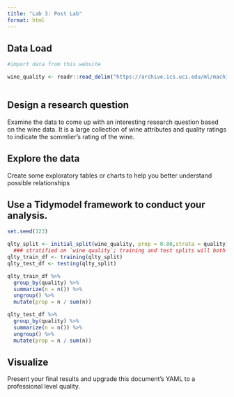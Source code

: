 ```yaml
---
title: "Lab 3: Post Lab"
format: html
---
```


## Data Load

```r
#import data from this website

wine_quality <- readr::read_delim("https://archive.ics.uci.edu/ml/machine-learning-databases/wine-quality/winequality-red.csv",delim=';')
 
```


## Design a research question

Examine the data to come up with an interesting research question based on the wine data. It is a large collection of wine attributes and quality ratings to indicate the sommlier's rating of the wine.

## Explore the data

Create some exploratory tables or charts to help you better understand possible relationships

## Use a Tidymodel framework to conduct your analysis.


```r
set.seed(123)

qlty_split <- initial_split(wine_quality, prop = 0.80,strata = quality)
  ### stratified on `wine quality`; training and test splits will both have ~60/40% survived = 0/1
qlty_train_df <- training(qlty_split)
qlty_test_df <- testing(qlty_split)
```

```r
qlty_train_df %>%
  group_by(quality) %>%
  summarize(n = n()) %>%
  ungroup() %>%
  mutate(prop = n / sum(n))

qlty_test_df %>%
  group_by(quality) %>%
  summarize(n = n()) %>%
  ungroup() %>%
  mutate(prop = n / sum(n))
```



## Visualize

Present your final results and upgrade this document's YAML to a professional level quality.
